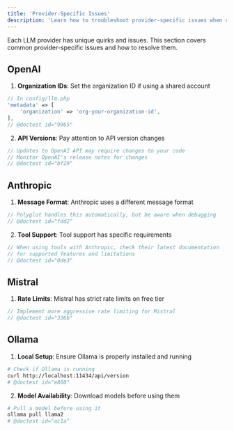 ```yaml
---
title: 'Provider-Specific Issues'
description: 'Learn how to troubleshoot provider-specific issues when using Polyglot.'
---
```


Each LLM provider has unique quirks and issues. This section covers common provider-specific issues and how to resolve them.


## OpenAI

1. **Organization IDs**: Set the organization ID if using a shared account
```php
// In config/llm.php
'metadata' => [
    'organization' => 'org-your-organization-id',
],
// @doctest id="9965"
```

2. **API Versions**: Pay attention to API version changes
```php
// Updates to OpenAI API may require changes to your code
// Monitor OpenAI's release notes for changes
// @doctest id="bf29"
```

## Anthropic

1. **Message Format**: Anthropic uses a different message format
```php
// Polyglot handles this automatically, but be aware when debugging
// @doctest id="fdd2"
```

2. **Tool Support**: Tool support has specific requirements
```php
// When using tools with Anthropic, check their latest documentation
// for supported features and limitations
// @doctest id="0de3"
```

## Mistral

1. **Rate Limits**: Mistral has strict rate limits on free tier
```php
// Implement more aggressive rate limiting for Mistral
// @doctest id="336b"
```


## Ollama

1. **Local Setup**: Ensure Ollama is properly installed and running
```bash
# Check if Ollama is running
curl http://localhost:11434/api/version
# @doctest id="e860"
```

2. **Model Availability**: Download models before using them
```bash
# Pull a model before using it
ollama pull llama2
# @doctest id="ac1a"
```

